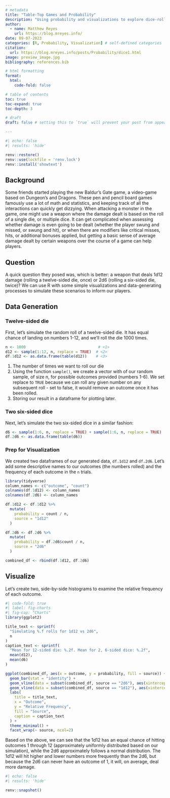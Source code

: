 ```yaml
---
# metadata
title: "Table-Top Games and Probability"
description: "Using probability and visualizations to explore dice-rolls in combinations"
author:
  - name: Matthew Reyes
    url: https://blog.mreyes.info/
date: 09-07-2023
categories: [R, Probability, Visualization] # self-defined categories
citation: 
  url: https://blog.mreyes.info/posts/Probability/dice1.html
image: preview_image.jpg
bibliography: references.bib

# html formatting
format: 
  html:
    code-fold: false

# table of contents
toc: true
toc-expand: true
toc-depth: 3

# draft
draft: false # setting this to `true` will prevent your post from appearing on your listing page until you're ready!

---
```


```r
#| echo: false
#| results: 'hide'

renv::restore()
renv::use(lockfile = 'renv.lock')
renv::install('showtext')

```


## Background

Some friends started playing the new Baldur's Gate game, a video-game based on Dungeon's and Dragons. These pen and pencil board games famously use a lot of math and statistics, and keeping track of all the interactions can quickly get dizzying. When attacking a monster in the game, one might use a weapon where the damage dealt is based on the roll of a single die, or multiple dice. It can get complicated when assessing whether damage is even going to be dealt (whether the player swung and missed, or swung and hit), or when there are modifiers like critical misses, hits, or additional bonuses applied, but getting a basic sense of average damage dealt by certain weapons over the course of a game can help players.

## Question

A quick question they posed was, which is better: a weapon that deals 1d12 damage (rolling a twelve-sided die, once) or 2d6 (rolling a six-sided die, twice)? We can use R with some simple visualizations and data-generating processes to simulate these scenarios to inform our players.

## Data Generation

### Twelve-sided die

First, let's simulate the random roll of a twelve-sided die. It has equal chance of landing on numbers 1-12, and we'll roll the die 1000 times.

```r
n <- 1000                                # <1>
d12 <- sample(1:12, n, replace = TRUE)  # <2>
df.1d12 <- as.data.frame(table(d12))    # <3>
```

1.  The number of times we want to roll our die
2.  Using the function `sample()`, we create a vector with of our random sample, of size n, for possible outcomes provided (numbers 1-6). We set replace to `TRUE` because we can roll any given number on any subsequent roll - set to false, it would remove an outcome once it has been rolled.
3.  Storing our result in a dataframe for plotting later.

### Two six-sided dice

Next, let's simulate the two six-sided dice in a similar fashion:

```r
d6 <- sample(1:6, n, replace = TRUE) + sample(1:6, n, replace = TRUE)
df.2d6 <- as.data.frame(table(d6))
```

### Prep for Visualization

We created two dataframes of our generated data, `df.1d12` and `df.2d6`. Let's add some descriptive names to our outcomes (the numbers rolled) and the frequency of each outcome in the `n` trials.

```r
library(tidyverse)
column_names <- c("outcome", "count")
colnames(df.1d12) <- column_names
colnames(df.2d6) <- column_names

df.1d12 <- df.1d12 %>%
  mutate(
    probability = count / n,
    source = "1d12"
  )

df.2d6 <- df.2d6 %>%
  mutate(
    probability = df.2d6$count / n,
    source = "2d6"
  )

combined_df <- rbind(df.1d12, df.2d6)
```

## Visualize

Let's create two, side-by-side histograms to examine the relative frequency of each outcome.

```r
#| code-fold: true
#| label: fig-charts
#| fig-cap: "Charts"
library(ggplot2)

title_text <- sprintf(
  "Simulating %.f rolls for 1d12 vs 2d6", 
  n
)
caption_text <- sprintf(
  "Mean for 12-sided die: %.2f. Mean for 2, 6-sided dice: %.2f", 
  mean(d12), 
  mean(d6)
)

ggplot(combined_df, aes(x = outcome, y = probability, fill = source)) +
  geom_bar(stat = "identity") +
  geom_vline(data = subset(combined_df, source == "2d6"), aes(xintercept = mean(d6)), color = "blue", linetype = "dashed")+
  geom_vline(data = subset(combined_df, source == "1d12"), aes(xintercept = mean(d12)), color = "red", linetype = "dashed")+
  labs(
    title = title_text,
    x = "Outcome",
    y = "Relative Frequency",
    fill = "Source",
    caption = caption_text
  ) + 
  theme_minimal() +
  facet_wrap(~ source, ncol=2)
```

Based on the above, we can see that the 1d12 has an equal chance of hitting outcomes 1 through 12 (approximately uniformly distributed based on our simulation), while the 2d6 approximately follows a normal distribution. The 1d12 will hit higher and lower numbers more frequently than the 2d6, but because the 2d6 can never have an outcome of 1, it will, on average, deal more damage.

```r
#| echo: false
#| results: 'hide'

renv::snapshot()


```
